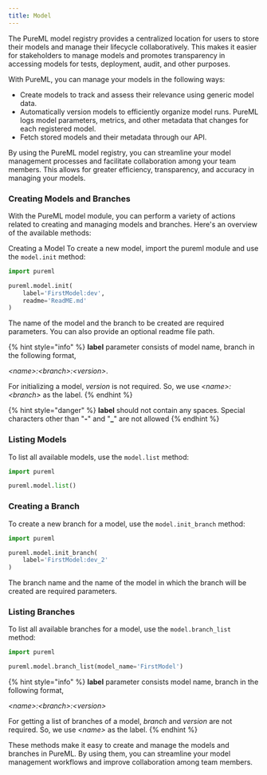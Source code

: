 ```yaml
---
title: Model
---
```


The PureML model registry provides a centralized location for users to store their models and manage their lifecycle collaboratively. This makes it easier for stakeholders to manage models and promotes transparency in accessing models for tests, deployment, audit, and other purposes.

With PureML, you can manage your models in the following ways:

- Create models to track and assess their relevance using generic model data.
- Automatically version models to efficiently organize model runs. PureML logs model parameters, metrics, and other metadata that changes for each registered model.
- Fetch stored models and their metadata through our API.

By using the PureML model registry, you can streamline your model management processes and facilitate collaboration among your team members. This allows for greater efficiency, transparency, and accuracy in managing your models.

### Creating Models and Branches

With the PureML model module, you can perform a variety of actions related to creating and managing models and branches. Here's an overview of the available methods:

Creating a Model To create a new model, import the pureml module and use the `model.init` method:

```python
import pureml

pureml.model.init(
    label='FirstModel:dev',
    readme='ReadME.md'
)
```

The name of the model and the branch to be created are required parameters. You can also provide an optional readme file path.

{% hint style="info" %}
**label** parameter consists of model name, branch in the following format,&#x20;

_\<name>:\<branch>:\<version>_.&#x20;

For initializing a model, _version_ is not required. So, we use _\<name>:\<branch>_ as the label.
{% endhint %}

{% hint style="danger" %}
**label** should not contain any spaces. Special characters other than "**-**" and "**\_**" are not allowed
{% endhint %}

### Listing Models&#x20;

To list all available models, use the `model.list` method:

```python
import pureml

pureml.model.list()
```

### Creating a Branch

&#x20;To create a new branch for a model, use the `model.init_branch` method:

```python
import pureml

pureml.model.init_branch(
    label='FirstModel:dev_2'
)
```

The branch name and the name of the model in which the branch will be created are required parameters.

### Listing Branches&#x20;

To list all available branches for a model, use the `model.branch_list` method:

```python
import pureml

pureml.model.branch_list(model_name='FirstModel')
```

{% hint style="info" %}
**label** parameter consists model name, branch in the following format,&#x20;

_\<name>:\<branch>:\<version>_

For getting a list of branches of a model, _branch_ and _version_ are not required. So, we use _\<name>_ as the label.
{% endhint %}

These methods make it easy to create and manage the models and branches in PureML. By using them, you can streamline your model management workflows and improve collaboration among team members.
